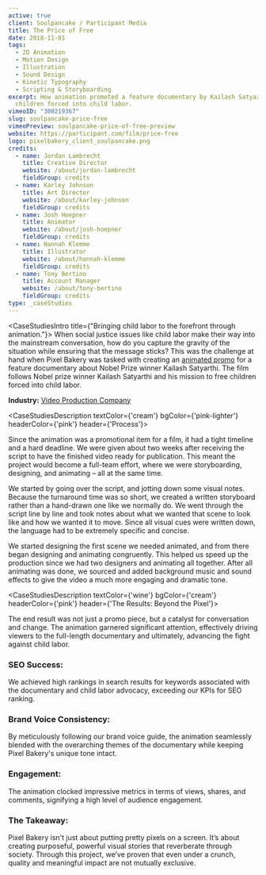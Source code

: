 ```yaml
---
active: true
client: Soulpancake / Participant Media
title: The Price of Free
date: 2018-11-01
tags:
  - 2D Animation
  - Motion Design
  - Illustration
  - Sound Design
  - Kinetic Typography
  - Scripting & Storyboarding
excerpt: How animation promoted a feature documentary by Kailash Satyarthi to free
  children forced into child labor.
vimeoID: "300219367"
slug: soulpancake-price-free
vimeoPreview: soulpancake-price-of-free-preview
website: https://participant.com/film/price-free
logo: pixelbakery_client_soulpancake.png
credits:
  - name: Jordan Lambrecht
    title: Creative Director
    website: /about/jordan-lambrecht
    fieldGroup: credits
  - name: Karley Johnson
    title: Art Director
    website: /about/karley-johnson
    fieldGroup: credits
  - name: Josh Hoepner
    title: Animator
    website: /about/josh-hoepner
    fieldGroup: credits
  - name: Hannah Klemme
    title: Illustrator
    website: /about/hannah-klemme
    fieldGroup: credits
  - name: Tony Bertino
    title: Account Manager
    website: /about/tony-bertino
    fieldGroup: credits
type: _caseStudies
---
```


<CaseStudiesIntro title={"Bringing child labor to the forefront through animation."}>
When social justice issues like child labor make their way into the mainstream conversation, how do you capture the gravity of the situation while ensuring that the message sticks? This was the challenge at hand when Pixel Bakery was tasked with creating an [animated promo](/services/animation) for a feature documentary about Nobel Prize winner Kailash Satyarthi. The film follows Nobel prize winner Kailash Satyarthi and his mission to free children forced into child labor.

**Industry:** [Video Production Company](/industries/agency-video-production)

</CaseStudiesIntro>

<CaseStudiesDescription textColor={'cream'} bgColor={'pink-lighter'} headerColor={'pink'} header={'Process'}>

Since the animation was a promotional item for a film, it had a tight timeline and a hard deadline. We were given about two weeks after receiving the script to have the finished video ready for publication. This meant the project would become a full-team effort, where we were storyboarding, designing, and animating – all at the same time.

We started by going over the script, and jotting down some visual notes. Because the turnaround time was so short, we created a written storyboard rather than a hand-drawn one like we normally do. We went through the script line by line and took notes about what we wanted that scene to look like and how we wanted it to move. Since all visual cues were written down, the language had to be extremely specific and concise.

We started designing the first scene we needed animated, and from there began designing and animating congruently. This helped us speed up the production since we had two designers and animating all together. After all animating was done, we sourced and added background music and sound effects to give the video a much more engaging and dramatic tone.

</CaseStudiesDescription>

<CaseStudiesDescription textColor={'wine'} bgColor={'cream'} headerColor={'pink'} header={'The Results: Beyond the Pixel'}>

The end result was not just a promo piece, but a catalyst for conversation and change. The animation garnered significant attention, effectively driving viewers to the full-length documentary and ultimately, advancing the fight against child labor.

### SEO Success:
We achieved high rankings in search results for keywords associated with the documentary and child labor advocacy, exceeding our KPIs for SEO ranking.

### Brand Voice Consistency:
By meticulously following our brand voice guide, the animation seamlessly blended with the overarching themes of the documentary while keeping Pixel Bakery's unique tone intact.

### Engagement:
The animation clocked impressive metrics in terms of views, shares, and comments, signifying a high level of audience engagement.

### The Takeaway:

Pixel Bakery isn't just about putting pretty pixels on a screen. It’s about creating purposeful, powerful visual stories that reverberate through society. Through this project, we’ve proven that even under a crunch, quality and meaningful impact are not mutually exclusive.

</CaseStudiesDescription>
